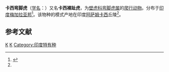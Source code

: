 {{Speciesbox
| genus = Cyrtodactylus
| species = khasiensis
| authority = (Jerdon, 1870)<ref name='id4432'>{{cite web| url =http://www.bioinfo.cn/db05/BjdwSpecies.php?action=view&id=4432| title =卡西弯脚虎| work =《中国动物物种编目数据库》| publisher =中国科学院微生物研究所| author =中国科学院动物研究所| accessdate =2009-04-11| deadurl =yes| archiveurl =https://web.archive.org/web/20160305021829/http://www.bioinfo.cn/db05/BjdwSpecies.php?action=view&id=4432| archivedate =2016-03-05}}</ref>
}}

'''卡西弯脚虎'''（[[学名|学名]]：{{lang|la|''Cyrtodactylus khasiensis''}}）又名'''卡西裸趾虎'''，为[[壁虎科|壁虎科]][[弯脚虎属|弯脚虎属]]的[[爬行动物|爬行动物]]。分布于[[印度|印度]][[梅加拉亚邦|梅加拉亚邦]]<ref>{{cite journal |last1=Kai |first1=Wang |last2=Jinlong |first2=Ren |last3=Hongman |first3=Chen |last4=Zhitong |first4=Lyu |last5=Xianguang |first5=Guo |last6=Ke |first6=Jiang |last7=Jinmin |first7=Chen |last8=Jiatang |first8=Li |last9=Peng |first9=Guo |last10=Yingyong |first10=Wang |last11=Jing |first11=Che |title=The updated checklists of amphibians and reptiles of China |journal=Biodiversity Science |date=2020-02-20 |volume=28 |issue=2 |pages=189 |doi=10.17520/biods.2019238}}</ref>。该物种的模式产地在印度[[阿萨姆卡西|阿萨姆卡西]]丘陵<ref name='id4432'/>。

== 参考文献 ==
{{reflist}}

{{Taxonbar|from=Q1037359}}

[[Category:弯脚虎属|K]]
[[Category:1870年描述的动物|K]]
[[Category:印度特有种|Category:印度特有种]]


{{Lizard-stub}}